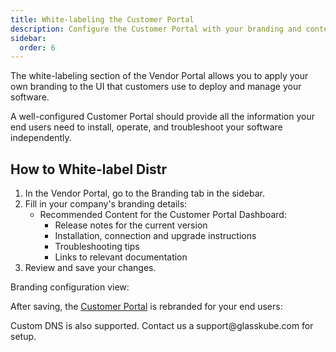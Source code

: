 ```yaml
---
title: White-labeling the Customer Portal
description: Configure the Customer Portal with your branding and content for end-user access.
sidebar:
  order: 6
---
```



The white-labeling section of the Vendor Portal allows you to apply your own branding to the UI that customers use to deploy and manage your software.

A well-configured Customer Portal should provide all the information your end users need to install, operate, and troubleshoot your software independently.

## How to White-label Distr

1. In the Vendor Portal, go to the Branding tab in the sidebar.
2. Fill in your company's branding details:
   - Recommended Content for the Customer Portal Dashboard:
     - Release notes for the current version
     - Installation, connection and upgrade instructions
     - Troubleshooting tips
     - Links to relevant documentation
3. Review and save your changes.

Branding configuration view:

<ThemeImage
  lightSrc="/src/assets/docs/product/branding/branding-config-light.png"
  darkSrc="/src/assets/docs/product/branding/branding-config-dark.png"
  alt="Helm Agent interface"
/>

After saving, the [Customer Portal](/docs/product/customer-portal/) is rebranded for your end users:

<ThemeImage
  lightSrc="/src/assets/docs/guides/customer-view/customer-portal-no-num-light.png"
  darkSrc="/src/assets/docs/guides/customer-view/customer-portal-no-num-dark.png"
  alt="Deployments interface"
/>

<Aside type="note">
  Custom DNS is also supported. Contact us a support@glasskube.com for setup.
</Aside>
